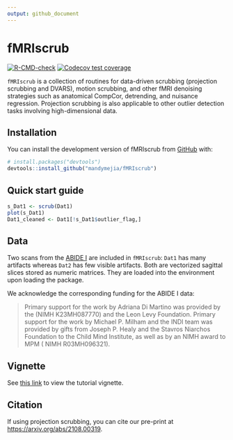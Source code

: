 ```yaml
---
output: github_document
---
```


<!-- README.md is generated from README.Rmd. Please edit that file -->

# fMRIscrub

<!-- badges: start -->
[![R-CMD-check](https://github.com/mandymejia/fMRIscrub/workflows/R-CMD-check/badge.svg)](https://github.com/mandymejia/fMRIscrub/actions)
[![Codecov test coverage](https://codecov.io/gh/mandymejia/fMRIscrub/branch/master/graph/badge.svg)](https://app.codecov.io/gh/mandymejia/fMRIscrub?branch=master)
<!-- badges: end -->

`fMRIscrub` is a collection of routines for data-driven scrubbing (projection scrubbing and DVARS), motion scrubbing, and other fMRI denoising strategies such as anatomical CompCor, detrending, and nuisance regression. Projection scrubbing is also applicable to other outlier detection tasks involving high-dimensional data.

## Installation

You can install the development version of fMRIscrub from [GitHub](https://github.com/) with:

``` r
# install.packages("devtools")
devtools::install_github("mandymejia/fMRIscrub")
```

## Quick start guide

``` r
s_Dat1 <- scrub(Dat1)
plot(s_Dat1)
Dat1_cleaned <- Dat1[!s_Dat1$outlier_flag,]
```

## Data

Two scans from the [ABIDE I](http://fcon_1000.projects.nitrc.org/indi/abide/abide_I.html) are included in `fMRIscrub`: `Dat1` has many artifacts whereas `Dat2` has few visible artifacts. Both are vectorized sagittal slices stored as numeric matrices. They are loaded into the environment upon loading the package.

We acknowledge the corresponding funding for the ABIDE I data:

> Primary support for the work by Adriana Di Martino was provided by the (NIMH K23MH087770) and the Leon Levy Foundation.
Primary support for the work by Michael P. Milham and the INDI team was provided by gifts from Joseph P. Healy and the Stavros Niarchos Foundation to the Child Mind Institute, as well as by an NIMH award to MPM ( NIMH R03MH096321). 

## Vignette

See [this link](https://github.com/mandymejia/fMRIscrub/blob/master/vignettes/projection_scrubbing.rmd) to view the tutorial vignette.

## Citation

If using projection scrubbing, you can cite our pre-print at [https://arxiv.org/abs/2108.00319](https://arxiv.org/abs/2108.00319). 
